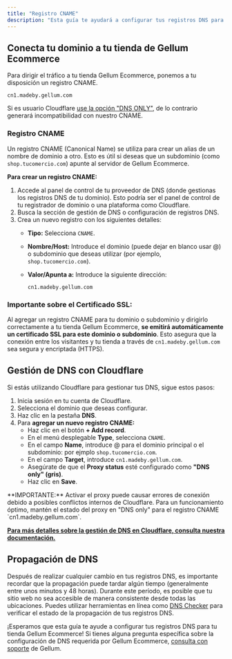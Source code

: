 ```yaml
---
title: "Registro CNAME"
description: "Esta guía te ayudará a configurar tus registros DNS para que tu dominio o subdominio apunte correctamente a tu tienda Gellum Ecommerce."
---
```


## Conecta tu dominio a tu tienda de Gellum Ecommerce

Para dirigir el tráfico a tu tienda Gellum Ecommerce, ponemos a tu disposición un registro CNAME.

`cn1.madeby.gellum.com`

<Warning>
  Si es usuario Cloudflare <u>use la opción "DNS ONLY"</u>, de lo contrario generará incompatibilidad con nuestro CNAME.
</Warning>

### Registro CNAME

Un registro CNAME (Canonical Name) se utiliza para crear un alias de un nombre de dominio a otro. Esto es útil si deseas que un subdominio (como `shop.tucomercio.com`) apunte al servidor de Gellum Ecommerce.

**Para crear un registro CNAME:**

1. Accede al panel de control de tu proveedor de DNS (donde gestionas los registros DNS de tu dominio). Esto podría ser el panel de control de tu registrador de dominio o una plataforma como Cloudflare.
2. Busca la sección de gestión de DNS o configuración de registros DNS.
3. Crea un nuevo registro con los siguientes detalles:
   - **Tipo:** Selecciona `CNAME`.
   - **Nombre/Host:** Introduce el dominio (puede dejar en blanco usar @) o subdominio que deseas utilizar (por ejemplo, `shop.tucomercio.com`).
   - **Valor/Apunta a:** Introduce la siguiente dirección:

     ```
     cn1.madeby.gellum.com
     ```

### Importante sobre el Certificado SSL:

Al agregar un registro CNAME para tu dominio o subdominio y dirigirlo correctamente a tu tienda Gellum Ecommerce, **se emitirá automáticamente un certificado SSL para este dominio o subdominio**. Esto asegura que la conexión entre los visitantes y tu tienda a través de `cn1.madeby.gellum.com` sea segura y encriptada (HTTPS).

## Gestión de DNS con Cloudflare

Si estás utilizando Cloudflare para gestionar tus DNS, sigue estos pasos:

1. Inicia sesión en tu cuenta de Cloudflare.
2. Selecciona el dominio que deseas configurar.
3. Haz clic en la pestaña **DNS**.
4. Para **agregar un nuevo registro CNAME:**
   - Haz clic en el botón **\+ Add record**.
   - En el menú desplegable **Type**, selecciona `CNAME`.
   - En el campo **Name**, introduce @ para el dominio principal o el subdominio: por ejmplo `shop.tucomercio.com`.
   - En el campo **Target**, introduce `cn1.madeby.gellum.com`.
   - Asegúrate de que el **Proxy status** esté configurado como **"DNS only" (gris)**.
   - Haz clic en **Save**.

<Warning>
  **IMPORTANTE:** Activar el proxy puede causar errores de conexión debido a posibles conflictos internos de Cloudflare. Para un funcionamiento óptimo, mantén el estado del proxy en "DNS only" para el registro CNAME `cn1.madeby.gellum.com`.
</Warning>

[******Para más detalles sobre la gestión de DNS en Cloudflare, consulta nuestra documentación.******](/dominios/cloudflare-dns-host)

## Propagación de DNS

Después de realizar cualquier cambio en tus registros DNS, es importante recordar que la propagación puede tardar algún tiempo (generalmente entre unos minutos y 48 horas). Durante este período, es posible que tu sitio web no sea accesible de manera consistente desde todas las ubicaciones. Puedes utilizar herramientas en línea como [DNS Checker](https://dnschecker.org/) para verificar el estado de la propagación de tus registros DNS.

¡Esperamos que esta guía te ayude a configurar tus registros DNS para tu tienda Gellum Ecommerce\! Si tienes alguna pregunta específica sobre la configuración de DNS requerida por Gellum Ecommerce, [consulta con soporte](https://gellum.com/contacto) de Gellum.

<Ayuda />